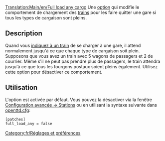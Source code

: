 [[Translation:Main/en/Full load any cargo]]
{{en/-}}
Une [[Main/fr/Options avancées|option]] qui modifie le comportement de chargement des [[Main/fr/Trains|trains]] pour les faire quitter une gare si tous les types de cargaison sont pleins.

== Description ==
Quand vous [[Main/fr/Ordres|indiquez à un train]] de se charger à une gare, il attend normalement jusqu'à ce que chaque type de cargaison soit plein. Supposons que vous avez un train avec 5 wagons de passagers et 2 de courrier. Même s'il ne peut pas prendre plus de passagers, le train attendra jusqu'à ce que tous les fourgons postaux soient pleins également. Utilisez cette option pour désactiver ce comportement.

== Utilisation ==
L'option est activée par défaut. Vous pouvez la désactiver via la fenêtre [[Main/fr/Options avancées/Stations|Configuration avancée -> Stations]] ou en utilisant la syntaxe suivante dans [[Main/fr/openttd.cfg|openttd.cfg]]:
<pre>[patches]
full_load_any = false</pre>

[[Category:fr/Réglages et préférences]]